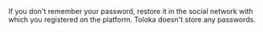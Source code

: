 If you don't remember your password, restore it in the social network with which you registered on the platform. Toloka doesn't store any passwords.